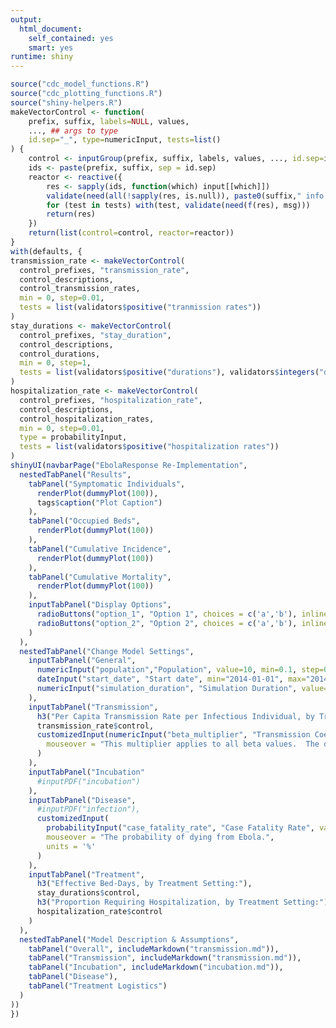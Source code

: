 ```yaml
---
output:
  html_document:
    self_contained: yes
    smart: yes
runtime: shiny
---
```

```r
source("cdc_model_functions.R")
source("cdc_plotting_functions.R")
source("shiny-helpers.R")
makeVectorControl <- function(
	prefix, suffix, labels=NULL, values, 
	..., ## args to type
	id.sep="_", type=numericInput, tests=list()
) {
	control <- inputGroup(prefix, suffix, labels, values, ..., id.sep=id.sep, type=type)
	ids <- paste(prefix, suffix, sep = id.sep)
	reactor <- reactive({
		res <- sapply(ids, function(which) input[[which]])
		validate(need(all(!sapply(res, is.null)), paste0(suffix," info incomplete.")))
		for (test in tests) with(test, validate(need(f(res), msg)))
		return(res)
	})
	return(list(control=control, reactor=reactor))
}
with(defaults, {
transmission_rate <- makeVectorControl(
  control_prefixes, "transmission_rate",
  control_descriptions,
  control_transmission_rates,
  min = 0, step=0.01,
  tests = list(validators$positive("tranmission rates"))
)
stay_durations <- makeVectorControl(
  control_prefixes, "stay_duration",
  control_descriptions,
  control_durations,
  min = 0, step=1,
  tests = list(validators$positive("durations"), validators$integers("durations"))
)
hospitalization_rate <- makeVectorControl(
  control_prefixes, "hospitalization_rate",
  control_descriptions,
  control_hospitalization_rates,
  min = 0, step=0.01,
  type = probabilityInput,
  tests = list(validators$positive("hospitalization rates"))
)
shinyUI(navbarPage("EbolaResponse Re-Implementation",
  nestedTabPanel("Results",
    tabPanel("Symptomatic Individuals",
      renderPlot(dummyPlot(100)),
      tags$caption("Plot Caption")
    ),
    tabPanel("Occupied Beds",
      renderPlot(dummyPlot(100))
    ),
    tabPanel("Cumulative Incidence",
      renderPlot(dummyPlot(100))
    ),
    tabPanel("Cumulative Mortality",
      renderPlot(dummyPlot(100))
    ),
    inputTabPanel("Display Options",
      radioButtons("option_1", "Option 1", choices = c('a','b'), inline = T),
      radioButtons("option_2", "Option 2", choices = c('a','b'), inline = T)
    )
  ),
  nestedTabPanel("Change Model Settings",
    inputTabPanel("General",
      numericInput("population","Population", value=10, min=0.1, step=0.1),
      dateInput("start_date", "Start date", min="2014-01-01", max="2014-12-31", value="2014-02-03"),
      numericInput("simulation_duration", "Simulation Duration", value=300, min=1, step=1)
    ),
    inputTabPanel("Transmission",
      h3("Per Capita Transmission Rate per Infectious Individual, by Treatment Setting:"),
      transmission_rate$control,
      customizedInput(numericInput("beta_multiplier", "Transmission Coefficient Multiplier", value=1, min=0.01, step=0.01),
        mouseover = "This multiplier applies to all beta values.  The default value, 1, means that the transmission parameters are used directly.  A value of 2 means that all transmission rates are doubled, a value of 0.5 means that all rates are halved."
      )
    ),
    inputTabPanel("Incubation"
      #inputPDF("incubation")
    ),
    inputTabPanel("Disease",
      #inputPDF("infection"),
      customizedInput(
        probabilityInput("case_fatality_rate", "Case Fatality Rate", value=0.7),
        mouseover = "The probability of dying from Ebola.",
        units = '%'
      )
    ),
    inputTabPanel("Treatment",
      h3("Effective Bed-Days, by Treatment Setting:"),
      stay_durations$control,
      h3("Proportion Requiring Hospitalization, by Treatment Setting:"),
      hospitalization_rate$control
    )
  ),
  nestedTabPanel("Model Description & Assumptions",
  	tabPanel("Overall", includeMarkdown("transmission.md")),
  	tabPanel("Transmission", includeMarkdown("transmission.md")),
  	tabPanel("Incubation", includeMarkdown("incubation.md")),
  	tabPanel("Disease"),
  	tabPanel("Treatment Logistics")
  )
))
})
```